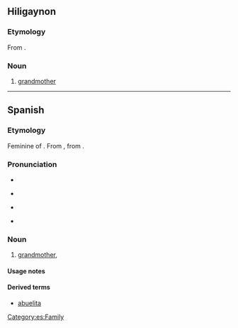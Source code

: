 ==Hiligaynon==

===Etymology===
From {{bor|hil|es|abuela}}.

===Noun===
{{hil-noun|abuéla}}

# [[grandmother]]

----

==Spanish==

===Etymology===
Feminine of {{m|es|abuelo}}. From {{inh|es|VL.|*aviōla}}, from {{inh|es|la|avia}}. {{coglist|es|*aviōla}}

===Pronunciation===
* {{es-IPA}}
* {{q|dialectal}} {{es-IPA|ahuela}}
* {{q|dialectal}} {{es-IPA|agüela}}
* {{rhymes|ela|lang=es}}

===Noun===
{{es-noun|f|m=abuelo}}

# [[grandmother]], {{feminine noun of|abuelo|lang=es}}

====Usage notes====
{{es-note-noun-mf|abuelo}}

====Derived terms====
* [[abuelita]] {{gloss|diminutive}}

[[Category:es:Family]]